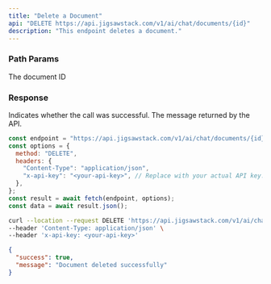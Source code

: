 ```yaml
---
title: "Delete a Document"
api: "DELETE https://api.jigsawstack.com/v1/ai/chat/documents/{id}"
description: "This endpoint deletes a document."
---
```


### Path Params

<ParamField path="id" type="string" required>
  The document ID
</ParamField>

<Snippet file="header.mdx" />

### Response

<ResponseField name="success" type="boolean">
  Indicates whether the call was successful.
</ResponseField>

<ResponseField name="message" type="string">
  The message returned by the API.
</ResponseField>

<RequestExample>

```javascript Node.js
const endpoint = "https://api.jigsawstack.com/v1/ai/chat/documents/{id}";
const options = {
  method: "DELETE",
  headers: {
    "Content-Type": "application/json",
    "x-api-key": "<your-api-key>", // Replace with your actual API key.
  },
};
const result = await fetch(endpoint, options);
const data = await result.json();
```

```bash cURL
curl --location --request DELETE 'https://api.jigsawstack.com/v1/ai/chat/documents/{id}' \
--header 'Content-Type: application/json' \
--header 'x-api-key: <your-api-key>'
```

</RequestExample>

<ResponseExample>

```json Response
{
  "success": true,
  "message": "Document deleted successfully"
}
```

</ResponseExample>

